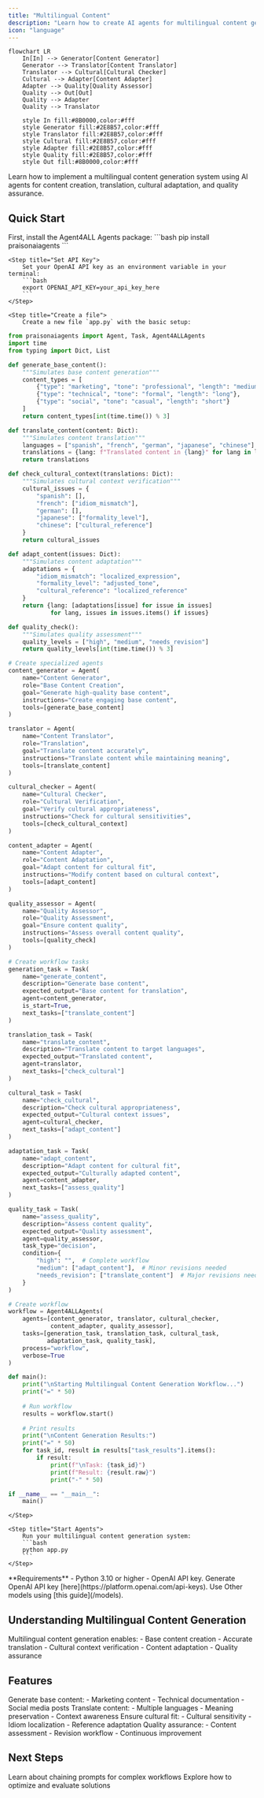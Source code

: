 ```yaml
---
title: "Multilingual Content"
description: "Learn how to create AI agents for multilingual content generation and cultural adaptation."
icon: "language"
---
```


```mermaid
flowchart LR
    In[In] --> Generator[Content Generator]
    Generator --> Translator[Content Translator]
    Translator --> Cultural[Cultural Checker]
    Cultural --> Adapter[Content Adapter]
    Adapter --> Quality[Quality Assessor]
    Quality --> Out[Out]
    Quality --> Adapter
    Quality --> Translator
    
    style In fill:#8B0000,color:#fff
    style Generator fill:#2E8B57,color:#fff
    style Translator fill:#2E8B57,color:#fff
    style Cultural fill:#2E8B57,color:#fff
    style Adapter fill:#2E8B57,color:#fff
    style Quality fill:#2E8B57,color:#fff
    style Out fill:#8B0000,color:#fff
```

Learn how to implement a multilingual content generation system using AI agents for content creation, translation, cultural adaptation, and quality assurance.

## Quick Start

<Steps>
    <Step title="Install Package">
        First, install the Agent4ALL Agents package:
        ```bash
        pip install praisonaiagents
        ```
    </Step>

    <Step title="Set API Key">
        Set your OpenAI API key as an environment variable in your terminal:
        ```bash
        export OPENAI_API_KEY=your_api_key_here
        ```
    </Step>

    <Step title="Create a file">
        Create a new file `app.py` with the basic setup:
```python
from praisonaiagents import Agent, Task, Agent4ALLAgents
import time
from typing import Dict, List

def generate_base_content():
    """Simulates base content generation"""
    content_types = [
        {"type": "marketing", "tone": "professional", "length": "medium"},
        {"type": "technical", "tone": "formal", "length": "long"},
        {"type": "social", "tone": "casual", "length": "short"}
    ]
    return content_types[int(time.time()) % 3]

def translate_content(content: Dict):
    """Simulates content translation"""
    languages = ["spanish", "french", "german", "japanese", "chinese"]
    translations = {lang: f"Translated content in {lang}" for lang in languages}
    return translations

def check_cultural_context(translations: Dict):
    """Simulates cultural context verification"""
    cultural_issues = {
        "spanish": [],
        "french": ["idiom_mismatch"],
        "german": [],
        "japanese": ["formality_level"],
        "chinese": ["cultural_reference"]
    }
    return cultural_issues

def adapt_content(issues: Dict):
    """Simulates content adaptation"""
    adaptations = {
        "idiom_mismatch": "localized_expression",
        "formality_level": "adjusted_tone",
        "cultural_reference": "localized_reference"
    }
    return {lang: [adaptations[issue] for issue in issues] 
            for lang, issues in issues.items() if issues}

def quality_check():
    """Simulates quality assessment"""
    quality_levels = ["high", "medium", "needs_revision"]
    return quality_levels[int(time.time()) % 3]

# Create specialized agents
content_generator = Agent(
    name="Content Generator",
    role="Base Content Creation",
    goal="Generate high-quality base content",
    instructions="Create engaging base content",
    tools=[generate_base_content]
)

translator = Agent(
    name="Content Translator",
    role="Translation",
    goal="Translate content accurately",
    instructions="Translate content while maintaining meaning",
    tools=[translate_content]
)

cultural_checker = Agent(
    name="Cultural Checker",
    role="Cultural Verification",
    goal="Verify cultural appropriateness",
    instructions="Check for cultural sensitivities",
    tools=[check_cultural_context]
)

content_adapter = Agent(
    name="Content Adapter",
    role="Content Adaptation",
    goal="Adapt content for cultural fit",
    instructions="Modify content based on cultural context",
    tools=[adapt_content]
)

quality_assessor = Agent(
    name="Quality Assessor",
    role="Quality Assessment",
    goal="Ensure content quality",
    instructions="Assess overall content quality",
    tools=[quality_check]
)

# Create workflow tasks
generation_task = Task(
    name="generate_content",
    description="Generate base content",
    expected_output="Base content for translation",
    agent=content_generator,
    is_start=True,
    next_tasks=["translate_content"]
)

translation_task = Task(
    name="translate_content",
    description="Translate content to target languages",
    expected_output="Translated content",
    agent=translator,
    next_tasks=["check_cultural"]
)

cultural_task = Task(
    name="check_cultural",
    description="Check cultural appropriateness",
    expected_output="Cultural context issues",
    agent=cultural_checker,
    next_tasks=["adapt_content"]
)

adaptation_task = Task(
    name="adapt_content",
    description="Adapt content for cultural fit",
    expected_output="Culturally adapted content",
    agent=content_adapter,
    next_tasks=["assess_quality"]
)

quality_task = Task(
    name="assess_quality",
    description="Assess content quality",
    expected_output="Quality assessment",
    agent=quality_assessor,
    task_type="decision",
    condition={
        "high": "",  # Complete workflow
        "medium": ["adapt_content"],  # Minor revisions needed
        "needs_revision": ["translate_content"]  # Major revisions needed
    }
)

# Create workflow
workflow = Agent4ALLAgents(
    agents=[content_generator, translator, cultural_checker, 
            content_adapter, quality_assessor],
    tasks=[generation_task, translation_task, cultural_task, 
           adaptation_task, quality_task],
    process="workflow",
    verbose=True
)

def main():
    print("\nStarting Multilingual Content Generation Workflow...")
    print("=" * 50)
    
    # Run workflow
    results = workflow.start()
    
    # Print results
    print("\nContent Generation Results:")
    print("=" * 50)
    for task_id, result in results["task_results"].items():
        if result:
            print(f"\nTask: {task_id}")
            print(f"Result: {result.raw}")
            print("-" * 50)

if __name__ == "__main__":
    main()
```
    </Step>

    <Step title="Start Agents">
        Run your multilingual content generation system:
        ```bash
        python app.py
        ```
    </Step>
</Steps>

<Note>
  **Requirements**
  - Python 3.10 or higher
  - OpenAI API key. Generate OpenAI API key [here](https://platform.openai.com/api-keys). Use Other models using [this guide](/models).   
</Note>

## Understanding Multilingual Content Generation

<Card title="What is Multilingual Content Generation?" icon="question">
  Multilingual content generation enables:
  - Base content creation
  - Accurate translation
  - Cultural context verification
  - Content adaptation
  - Quality assurance
</Card>

## Features

<CardGroup cols={2}>
  <Card title="Content Generation" icon="pen">
    Generate base content:
    - Marketing content
    - Technical documentation
    - Social media posts
  </Card>
  <Card title="Translation" icon="language">
    Translate content:
    - Multiple languages
    - Meaning preservation
    - Context awareness
  </Card>
  <Card title="Cultural Adaptation" icon="globe">
    Ensure cultural fit:
    - Cultural sensitivity
    - Idiom localization
    - Reference adaptation
  </Card>
  <Card title="Quality Control" icon="check">
    Quality assurance:
    - Content assessment
    - Revision workflow
    - Continuous improvement
  </Card>
</CardGroup>

## Next Steps

<CardGroup cols={2}>
  <Card title="Prompt Chaining" icon="link" href="/features/promptchaining">
    Learn about chaining prompts for complex workflows
  </Card>
  <Card title="Evaluator Optimizer" icon="gauge" href="/features/evaluator-optimiser">
    Explore how to optimize and evaluate solutions
  </Card>
</CardGroup> 